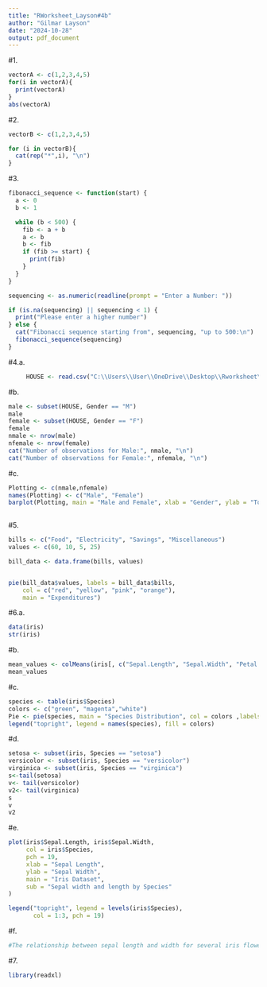 ```yaml
---
title: "RWorksheet_Layson#4b"
author: "Gilmar Layson"
date: "2024-10-28"
output: pdf_document
---
```


#1.
```r
vectorA <- c(1,2,3,4,5)
for(i in vectorA){
  print(vectorA)
}
abs(vectorA)
```
#2.
```r
vectorB <- c(1,2,3,4,5)

for (i in vectorB){
  cat(rep("*",i), "\n")
}

```
#3.
```r
fibonacci_sequence <- function(start) {
  a <- 0
  b <- 1

  while (b < 500) {
    fib <- a + b
    a <- b
    b <- fib
    if (fib >= start) {
      print(fib)
    }
  }
}

sequencing <- as.numeric(readline(prompt = "Enter a Number: "))

if (is.na(sequencing) || sequencing < 1) {
  print("Please enter a higher number")
} else {
  cat("Fibonacci sequence starting from", sequencing, "up to 500:\n")
  fibonacci_sequence(sequencing)
}
```
#4.a.
```r
     HOUSE <- read.csv("C:\\Users\\User\\OneDrive\\Desktop\\Rworksheet\\Worksheet_4\\HOUSE.csv", header = TRUE, sep = ",")
```

#b.
```r
male <- subset(HOUSE, Gender == "M")
male
female <- subset(HOUSE, Gender == "F")
female
nmale <- nrow(male)
nfemale <- nrow(female)
cat("Number of observations for Male:", nmale, "\n")
cat("Number of observations for Female:", nfemale, "\n")
```

#c.
```r
Plotting <- c(nmale,nfemale)
names(Plotting) <- c("Male", "Female")
barplot(Plotting, main = "Male and Female", xlab = "Gender", ylab = "Total Numbers", col = c("blue", "red"),legend.text = TRUE, beside = TRUE)
 
```
#5.
```r
bills <- c("Food", "Electricity", "Savings", "Miscellaneous")
values <- c(60, 10, 5, 25)

bill_data <- data.frame(bills, values)


pie(bill_data$values, labels = bill_data$bills, 
    col = c("red", "yellow", "pink", "orange"), 
    main = "Expenditures")
```

#6.a.
```r
data(iris)
str(iris)
```

#b.
```r
mean_values <- colMeans(iris[, c("Sepal.Length", "Sepal.Width", "Petal.Length", "Petal.Width")])
mean_values
```

#c.
```r
species <- table(iris$Species)
colors <- c("green", "magenta","white")
Pie <- pie(species, main = "Species Distribution", col = colors ,labels = names(species))
legend("topright", legend = names(species), fill = colors)
```

#d.
```r
setosa <- subset(iris, Species == "setosa")
versicolor <- subset(iris, Species == "versicolor")
virginica <- subset(iris, Species == "virginica")
s<-tail(setosa)
v<- tail(versicolor)
v2<- tail(virginica)
s
v
v2

```

#e.
```r
plot(iris$Sepal.Length, iris$Sepal.Width,
     col = iris$Species,
     pch = 19,
     xlab = "Sepal Length",
     ylab = "Sepal Width",
     main = "Iris Dataset",
     sub = "Sepal width and length by Species"
)

legend("topright", legend = levels(iris$Species),
       col = 1:3, pch = 19)

```

#f.
```r
#The relationship between sepal length and width for several iris flower species is displayed in a scatterplot. There is a significant overlap between Virginica and Versicolor, and their sepal measures seem to be identical. In contrast to the other species, Setosa is easily distinguished by having the smallest seps.

```

#7.
```r
library(readxl)  

```

